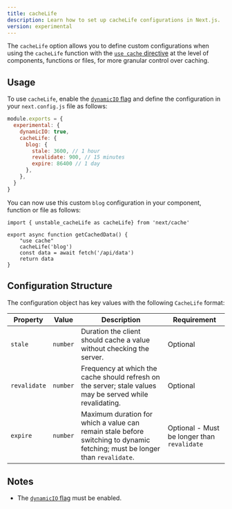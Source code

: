 ```yaml
---
title: cacheLife
description: Learn how to set up cacheLife configurations in Next.js.
version: experimental
---
```


The `cacheLife` option allows you to define custom configurations when using the `cacheLife` function with the [`use cache` directive](/docs/app/api-reference/directives/use-cache) at the level of components, functions or files, for more granular control over caching.

## Usage

To use `cacheLife`, enable the [`dynamicIO` flag](/docs/app/api-reference/next-config-js/dynamicIO) and define the configuration in your `next.config.js` file as follows:

```js filename="next.config.js"
module.exports = {
  experimental: {
    dynamicIO: true,
    cacheLife: {
      blog: {
        stale: 3600, // 1 hour
        revalidate: 900, // 15 minutes
        expire: 86400 // 1 day
      },
    },
  }
}
```

You can now use this custom `blog` configuration in your component, function or file as follows:

```tsx filename="app/actions.ts" highlight={4,5}
import { unstable_cacheLife as cacheLife} from 'next/cache'

export async function getCachedData() {
    "use cache"
    cacheLife('blog')
    const data = await fetch('/api/data')
    return data
}
```

## Configuration Structure

The configuration object has key values with the following `CacheLife` format:

| **Property** | **Value** | **Description** | **Requirement** |
| --- | --- | --- | --- |
| `stale` | `number` | Duration the client should cache a value without checking the server. | Optional |
| `revalidate` | `number` | Frequency at which the cache should refresh on the server; stale values may be served while revalidating. | Optional |
| `expire` | `number` | Maximum duration for which a value can remain stale before switching to dynamic fetching; must be longer than `revalidate`. | Optional - Must be longer than `revalidate` |

## Notes

- The [`dynamicIO` flag](/docs/app/api-reference/next-config-js/dynamicIO) must be enabled.